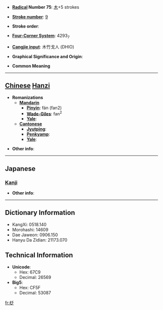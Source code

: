 * '''[[Wiktionary:Chinese radical index| Radical]] Number 75''': [[Wiktionary:Chinese radical index 木|木]]+5 strokes

* '''[[Wiktionary:Chinese total strokes index|Stroke number]]''': [[Wiktionary:Chinese total strokes index 9|9]]

* '''Stroke order''': 

* '''[[Wiktionary:Chinese four corner index|Four-Corner System]]''': 4293<sub>7</sub>

* '''[[Wiktionary:Chinese Cangjie index|Cangjie input]]''': 木竹戈人 (DHIO)

* '''Graphical Significance and Origin''': 

* '''Common Meaning'''

----

== [[Chinese]] [[Hanzi]] ==

* '''Romanizations'''
** '''[[Mandarin]]'''
*** '''[[Pinyin]]''': fán (fan2)
*** '''[[Wade-Giles]]''': fan<sup>2</sup>
*** '''[[Yale]]''': 
** '''[[Cantonese]]'''
*** '''[[Jyutping]]''':
*** '''[[Penkyamp]]''': 
*** '''[[Yale]]''': 

* '''Other info''': 

----

==Japanese==
===[[Kanji]]===
{{kanji|on readings=[[はん]] (han), [[ぼん]] (bon), [[へん]] (hen), [[べん]] (ben)
|kun readings=
}}

* '''Other info''':  

----

== Dictionary Information ==

* KangXi: 0518.140
* Morohashi: 14609
* Dae Jaweon: 0906.150
* Hanyu Da Zidian: 21173.070

== Technical Information ==

* '''Unicode''':
** Hex: 67C9
** Decimal: 26569
* '''Big5''':
** Hex: CF5F
** Decimal: 53087

[[fr:柉]]